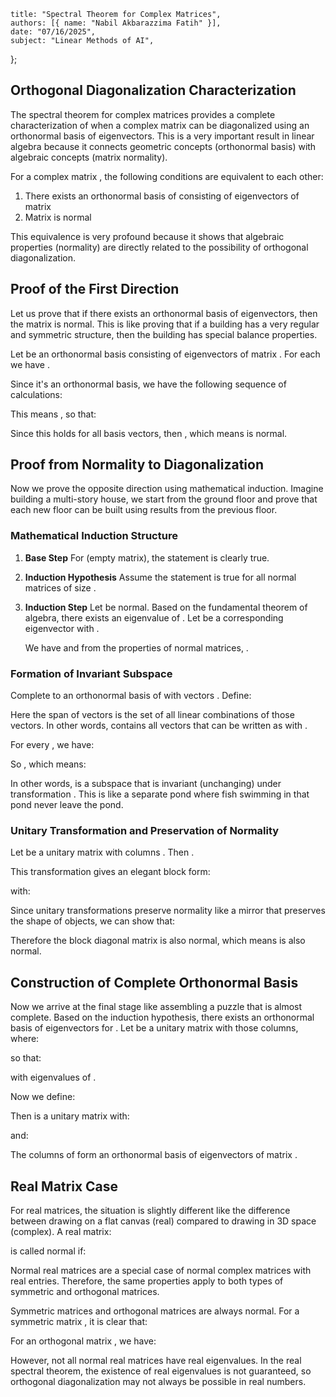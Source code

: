     title: "Spectral Theorem for Complex Matrices",
    authors: [{ name: "Nabil Akbarazzima Fatih" }],
    date: "07/16/2025",
    subject: "Linear Methods of AI",
};

## Orthogonal Diagonalization Characterization

The spectral theorem for complex matrices provides a complete characterization of when a complex matrix can be diagonalized using an orthonormal basis of eigenvectors. This is a very important result in linear algebra because it connects geometric concepts (orthonormal basis) with algebraic concepts (matrix normality).

For a complex matrix <InlineMath math="A \in \mathbb{C}^{n \times n}" />, the following conditions are equivalent to each other:

1. There exists an orthonormal basis of <InlineMath math="\mathbb{C}^n" /> consisting of eigenvectors of matrix <InlineMath math="A" />
2. Matrix <InlineMath math="A" /> is normal

This equivalence is very profound because it shows that algebraic properties (normality) are directly related to the possibility of orthogonal diagonalization.

## Proof of the First Direction

Let us prove that if there exists an orthonormal basis of eigenvectors, then the matrix is normal. This is like proving that if a building has a very regular and symmetric structure, then the building has special balance properties.

Let <InlineMath math="v_1, \ldots, v_n" /> be an orthonormal basis consisting of eigenvectors of matrix <InlineMath math="A" />. For each <InlineMath math="j = 1, \ldots, n" /> we have <InlineMath math="Av_j = \lambda_j v_j" />.

Since it's an orthonormal basis, we have the following sequence of calculations:

<MathContainer>
<BlockMath math="(A^H v_i)^H v_j = v_i^H (Av_j) = v_i^H (\lambda_j v_j)" />
<BlockMath math="= \lambda_j v_i^H v_j = \lambda_j \delta_{ij}" />
</MathContainer>

This means <InlineMath math="A^H v_i = \overline{\lambda_i} v_i" />, so that:

<MathContainer>
<BlockMath math="AA^H v_i = A(\overline{\lambda_i} v_i) = \overline{\lambda_i} \lambda_i v_i" />
<BlockMath math="= \lambda_i \overline{\lambda_i} v_i = \lambda_i (A^H v_i) = A^H (\lambda_i v_i) = A^H A v_i" />
</MathContainer>

Since this holds for all basis vectors, then <InlineMath math="AA^H = A^H A" />, which means <InlineMath math="A" /> is normal.

## Proof from Normality to Diagonalization

Now we prove the opposite direction using mathematical induction. Imagine building a multi-story house, we start from the ground floor and prove that each new floor can be built using results from the previous floor.

### Mathematical Induction Structure

1. **Base Step** 
   For <InlineMath math="n = 0" /> (empty matrix), the statement is clearly true.

2. **Induction Hypothesis** 
   Assume the statement is true for all normal matrices of size <InlineMath math="(n-1) \times (n-1)" />.

3. **Induction Step** 
   Let <InlineMath math="A \in \mathbb{C}^{n \times n}" /> be normal. Based on the fundamental theorem of algebra, there exists an eigenvalue <InlineMath math="\lambda_1 \in \mathbb{C}" /> of <InlineMath math="A" />. Let <InlineMath math="v_1 \in \mathbb{C}^n" /> be a corresponding eigenvector with <InlineMath math="v_1^H v_1 = 1" />.

   We have <InlineMath math="Av_1 = \lambda_1 v_1" /> and from the properties of normal matrices, <InlineMath math="A^H v_1 = \overline{\lambda_1} v_1" />.

### Formation of Invariant Subspace

Complete <InlineMath math="v_1" /> to an orthonormal basis of <InlineMath math="\mathbb{C}^n" /> with vectors <InlineMath math="v_2, \ldots, v_n" />. Define:

<BlockMath math="W = \text{span}(v_2, \ldots, v_n)" />

Here the span of vectors <InlineMath math="v_2, \ldots, v_n" /> is the set of all linear combinations of those vectors. In other words, <InlineMath math="W" /> contains all vectors that can be written as <InlineMath math="a_2 v_2 + a_3 v_3 + \cdots + a_n v_n" /> with <InlineMath math="a_2, a_3, \ldots, a_n \in \mathbb{C}" />.

For every <InlineMath math="w \in W" />, we have:

<MathContainer>
<BlockMath math="(Aw)^H v_1 = w^H (A^H v_1) = w^H (\overline{\lambda_1} v_1)" />
<BlockMath math="= \overline{\lambda_1} w^H v_1 = 0" />
</MathContainer>

So <InlineMath math="Aw \in W" />, which means:

<BlockMath math="A(W) = \{Aw \mid w \in W\} \subset W" />

In other words, <InlineMath math="W" /> is a subspace that is invariant (unchanging) under transformation <InlineMath math="A" />. This is like a separate pond where fish swimming in that pond never leave the pond.

### Unitary Transformation and Preservation of Normality

Let <InlineMath math="T \in \mathbb{C}^{n \times n}" /> be a unitary matrix with columns <InlineMath math="v_1, \ldots, v_n" />. Then <InlineMath math="T \cdot T^H = T \cdot T^{-1} = I" />.

This transformation gives an elegant block form:

<MathContainer>
<BlockMath math="T^H \cdot A \cdot T = T^{-1} \cdot A \cdot T" />
<BlockMath math="= \begin{pmatrix} \lambda_1 & 0^T \\ 0 & A' \end{pmatrix}" />
</MathContainer>

with:

<BlockMath math="A' \in \mathbb{C}^{(n-1) \times (n-1)}" />

Since unitary transformations preserve normality like a mirror that preserves the shape of objects, we can show that:

<MathContainer>
<BlockMath math="(T^H \cdot A \cdot T) \cdot (T^H \cdot A \cdot T)^H" />
<BlockMath math="= T^H \cdot A \cdot T \cdot T^H \cdot A^H \cdot T" />
<BlockMath math="= T^H \cdot A \cdot A^H \cdot T" />
<BlockMath math="= T^H \cdot A^H \cdot A \cdot T" />
<BlockMath math="= (T^H \cdot A \cdot T)^H \cdot (T^H \cdot A \cdot T)" />
</MathContainer>

Therefore the block diagonal matrix is also normal, which means <InlineMath math="A'" /> is also normal.

## Construction of Complete Orthonormal Basis

Now we arrive at the final stage like assembling a puzzle that is almost complete. Based on the induction hypothesis, there exists an orthonormal basis <InlineMath math="v'_2, \ldots, v'_n" /> of eigenvectors for <InlineMath math="A'" />. Let <InlineMath math="S'" /> be a unitary matrix with those columns, where:

<BlockMath math="S' \in \mathbb{C}^{(n-1) \times (n-1)}" />

so that:

<BlockMath math="S'^H \cdot A' \cdot S' = \begin{pmatrix} \lambda_2 & & \\ & \ddots & \\ & & \lambda_n \end{pmatrix}" />

with eigenvalues <InlineMath math="\lambda_2, \ldots, \lambda_n" /> of <InlineMath math="A'" />.

Now we define:

<BlockMath math="S = T \cdot \begin{pmatrix} 1 & 0^T \\ 0 & S' \end{pmatrix}" />

Then <InlineMath math="S" /> is a unitary matrix with:

<BlockMath math="S \in \mathbb{C}^{n \times n}" />

and:

<MathContainer>
<BlockMath math="S^H \cdot A \cdot S = \begin{pmatrix} 1 & 0^T \\ 0 & S'^H \end{pmatrix} \cdot T^H \cdot A \cdot T" />
<BlockMath math="\cdot \begin{pmatrix} 1 & 0^T \\ 0 & S' \end{pmatrix}" />
<BlockMath math="= \begin{pmatrix} \lambda_1 & 0^T \\ 0 & S'^H A' S' \end{pmatrix}" />
<BlockMath math="= \begin{pmatrix} \lambda_1 & & \\ & \ddots & \\ & & \lambda_n \end{pmatrix}" />
</MathContainer>

The columns of <InlineMath math="S" /> form an orthonormal basis of eigenvectors of matrix <InlineMath math="A" />.

## Real Matrix Case

For real matrices, the situation is slightly different like the difference between drawing on a flat canvas (real) compared to drawing in 3D space (complex). A real matrix:

<BlockMath math="A \in \mathbb{R}^{n \times n}" />

is called normal if:

<BlockMath math="A \cdot A^T = A^T \cdot A" />

Normal real matrices are a special case of normal complex matrices with real entries. Therefore, the same properties apply to both types of symmetric and orthogonal matrices.

Symmetric matrices and orthogonal matrices are always normal. For a symmetric matrix <InlineMath math="A^T = A" />, it is clear that:

<BlockMath math="A \cdot A^T = A \cdot A = A^T \cdot A" />

For an orthogonal matrix <InlineMath math="A^T = A^{-1}" />, we have:

<MathContainer>
<BlockMath math="A \cdot A^T = A \cdot A^{-1} = I" />
<BlockMath math="= A^{-1} \cdot A = A^T \cdot A" />
</MathContainer>

However, not all normal real matrices have real eigenvalues. In the real spectral theorem, the existence of real eigenvalues is not guaranteed, so orthogonal diagonalization may not always be possible in real numbers.